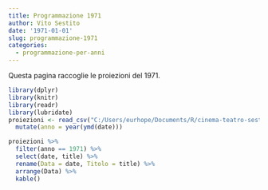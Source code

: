 ```yaml
---
title: Programmazione 1971
author: Vito Sestito
date: '1971-01-01'
slug: programmazione-1971
categories:
  - programmazione-per-anni
---
```



Questa pagina raccoglie le proiezioni del 1971.


```r
library(dplyr)
library(knitr)
library(readr)
library(lubridate)
proiezioni <- read_csv("C:/Users/eurhope/Documents/R/cinema-teatro-sestito/static/data/programmazione_agende.csv") %>% 
  mutate(anno = year(ymd(date)))
```


```r
proiezioni %>% 
  filter(anno == 1971) %>% 
  select(date, title) %>% 
  rename(Data = date, Titolo = title) %>% 
  arrange(Data) %>% 
  kable()
```

